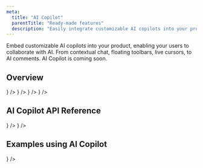 ```yaml
---
meta:
  title: "AI Copilot"
  parentTitle: "Ready-made features"
  description: "Easily integrate customizable AI copilots into your product"
---
```


Embed customizable AI copilots into your product, enabling your users to
collaborate with AI. From contextual chat, floating toolbars, live cursors, to
AI comments. AI Copilot is coming soon.

## Overview

<ListGrid columns={2} className="opacity-70 pointer-events-none">
  <DocsCard
    type="technology"
    title="Concepts"
    href="#"
    description="Coming soon…"
    visual={<DocsIdeaIcon className="fill-product-icon-brand h-auto w-6" />}
  />
  <DocsCard
    type="technology"
    title="Default components"
    href="#"
    description="Coming soon…"
    visual={
      <DocsDefaultComponentsIcon className="fill-product-icon-brand h-auto w-6" />
    }
  />
  <DocsCard
    type="technology"
    title="Primitives"
    href="#"
    description="Coming soon…"
    visual={
      <DocsPrimitivesIcon className="fill-product-icon-brand h-auto w-6" />
    }
  />
  <DocsCard
    type="technology"
    title="Styling and customization"
    href="#"
    description="Coming soon…"
    visual={<DocsStylingIcon className="fill-product-icon-brand h-auto w-6" />}
  />
</ListGrid>

## AI Copilot API Reference

<ListGrid columns={2} className="opacity-70 pointer-events-none">
  <DocsCard
    type="technology"
    title="Tiptap React"
    href="/docs/api-reference/liveblocks-react-tiptap"
    description="Coming soon…"
    visual={<DocsReactIcon />}
  />
  <DocsCard
    type="technology"
    title="Lexical React"
    href="/docs/api-reference/liveblocks-react-lexical"
    description="Coming soon…"
    visual={<DocsReactIcon />}
  />
</ListGrid>

## Examples using AI Copilot

<ListGrid columns={2} className="opacity-70 pointer-events-none">
  <DocsCard
    type="technology"
    title="Text Editor"
    href="#"
    description="Coming soon…"
    visual={<DocsReactIcon />}
  />
</ListGrid>
